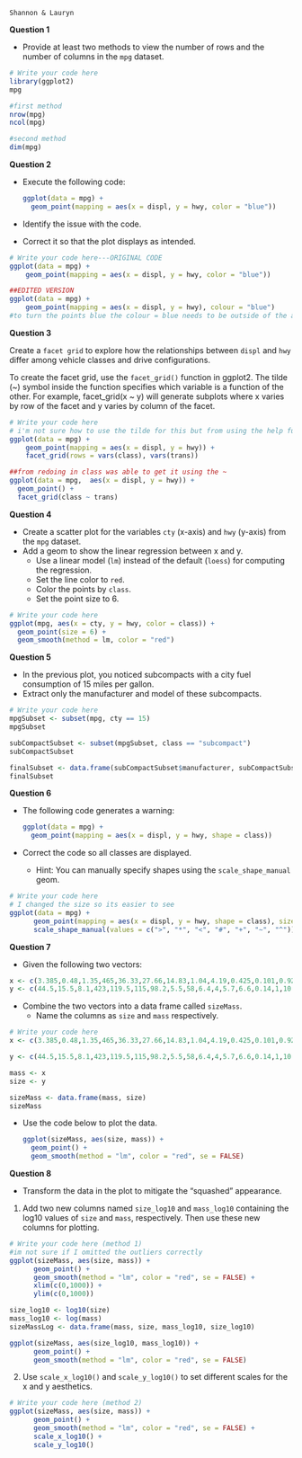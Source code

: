 ```
Shannon & Lauryn
```

**Question 1**

* Provide at least two methods to view the number of rows and the number of columns in the `mpg` dataset.

```r
# Write your code here
library(ggplot2)
mpg

#first method
nrow(mpg) 
ncol(mpg)

#second method
dim(mpg)
```

**Question 2**

* Execute the following code:

    ```R
    ggplot(data = mpg) + 
      geom_point(mapping = aes(x = displ, y = hwy, color = "blue"))
    ```

* Identify the issue with the code.
* Correct it so that the plot displays as intended.

```r
# Write your code here---ORIGINAL CODE
ggplot(data = mpg) +
    geom_point(mapping = aes(x = displ, y = hwy, color = "blue"))
```

```r
##EDITED VERSION
ggplot(data = mpg) +
    geom_point(mapping = aes(x = displ, y = hwy), colour = "blue")
#to turn the points blue the colour = blue needs to be outside of the aes 
```

**Question 3**

Create a `facet grid` to explore how the relationships between `displ` and `hwy` differ among vehicle classes and drive configurations.

To create the facet grid, use the `facet_grid()` function in ggplot2. 
The tilde (~) symbol inside the function specifies which variable is a function of the other. For example, facet_grid(x ~ y) will generate subplots where x varies by row of the facet and y varies by column of the facet.


```r
# Write your code here
# i'm not sure how to use the tilde for this but from using the help function I was able to do it another way i think
ggplot(data = mpg) +
    geom_point(mapping = aes(x = displ, y = hwy)) +
    facet_grid(rows = vars(class), vars(trans))
```


```r
##from redoing in class was able to get it using the ~
ggplot(data = mpg,  aes(x = displ, y = hwy)) +
  geom_point() +
  facet_grid(class ~ trans)
```

**Question 4**

* Create a scatter plot for the variables `cty` (x-axis) and `hwy` (y-axis) from the `mpg` dataset.
* Add a geom to show the linear regression between x and y.
    * Use a linear model (`lm`) instead of the default (`loess`) for computing the regression.
    * Set the line color to `red`.
    * Color the points by `class`.
    * Set the point size to 6.

```r
# Write your code here
ggplot(mpg, aes(x = cty, y = hwy, color = class)) +
  geom_point(size = 6) +
  geom_smooth(method = lm, color = "red")
```

**Question 5**

* In the previous plot, you noticed subcompacts with a city fuel consumption of 15 miles per gallon.
* Extract only the manufacturer and model of these subcompacts.

```r
# Write your code here
mpgSubset <- subset(mpg, cty == 15)
mpgSubset

subCompactSubset <- subset(mpgSubset, class == "subcompact")
subCompactSubset

finalSubset <- data.frame(subCompactSubset$manufacturer, subCompactSubset$model)
finalSubset
```

**Question 6**

* The following code generates a warning:

    ```R
    ggplot(data = mpg) + 
      geom_point(mapping = aes(x = displ, y = hwy, shape = class))
    ```

* Correct the code so all classes are displayed.
    * Hint: You can manually specify shapes using the `scale_shape_manual` geom.

```r
# Write your code here
# I changed the size so its easier to see
ggplot(data = mpg) + 
      geom_point(mapping = aes(x = displ, y = hwy, shape = class), size = 4) +
      scale_shape_manual(values = c(">", "*", "<", "#", "+", "~", "^"))
```

**Question 7**

* Given the following two vectors:

```R
x <- c(3.385,0.48,1.35,465,36.33,27.66,14.83,1.04,4.19,0.425,0.101,0.92,1,0.005,0.06,3.5,2,1.7,2547,0.023,187.1,521,0.785,10,3.3,0.2,1.41,529,207,85,0.75,62,6654,3.5,6.8,35,4.05,0.12,0.023,0.01,1.4,250,2.5,55.5,100,52.16,10.55,0.55,60,3.6,4.288,0.28,0.075,0.122,0.048,192,3,160,0.9,1.62,0.104,4.235)
y <- c(44.5,15.5,8.1,423,119.5,115,98.2,5.5,58,6.4,4,5.7,6.6,0.14,1,10.8,12.3,6.3,4603,0.3,419,655,3.5,115,25.6,5,17.5,680,406,325,12.3,1320,5712,3.9,179,56,17,1,0.4,0.25,12.5,490,12.1,175,157,440,179.5,2.4,81,21,39.2,1.9,1.2,3,0.33,180,25,169,2.6,11.4,2.5,50.4)
```
* Combine the two vectors into a data frame called `sizeMass`.
    * Name the columns as `size` and `mass` respectively.

```r
# Write your code here
x <- c(3.385,0.48,1.35,465,36.33,27.66,14.83,1.04,4.19,0.425,0.101,0.92,1,0.005,0.06,3.5,2,1.7,2547,0.023,187.1,521,0.785,10,3.3,0.2,1.41,529,207,85,0.75,62,6654,3.5,6.8,35,4.05,0.12,0.023,0.01,1.4,250,2.5,55.5,100,52.16,10.55,0.55,60,3.6,4.288,0.28,0.075,0.122,0.048,192,3,160,0.9,1.62,0.104,4.235)

y <- c(44.5,15.5,8.1,423,119.5,115,98.2,5.5,58,6.4,4,5.7,6.6,0.14,1,10.8,12.3,6.3,4603,0.3,419,655,3.5,115,25.6,5,17.5,680,406,325,12.3,1320,5712,3.9,179,56,17,1,0.4,0.25,12.5,490,12.1,175,157,440,179.5,2.4,81,21,39.2,1.9,1.2,3,0.33,180,25,169,2.6,11.4,2.5,50.4)

mass <- x
size <- y

sizeMass <- data.frame(mass, size)
sizeMass
```

* Use the code below to plot the data.

    ```R
    ggplot(sizeMass, aes(size, mass)) +
      geom_point() +
      geom_smooth(method = "lm", color = "red", se = FALSE)
    ```

**Question 8**

* Transform the data in the plot to mitigate the "squashed" appearance.

1. Add two new columns named `size_log10` and `mass_log10` containing the log10 values of `size` and `mass`, respectively. Then use these new columns for plotting.

```r
# Write your code here (method 1)
#im not sure if I omitted the outliers correctly
ggplot(sizeMass, aes(size, mass)) +
      geom_point() +
      geom_smooth(method = "lm", color = "red", se = FALSE) +
      xlim(c(0,1000)) +
      ylim(c(0,1000))

size_log10 <- log10(size)
mass_log10 <- log(mass)
sizeMassLog <- data.frame(mass, size, mass_log10, size_log10)

ggplot(sizeMass, aes(size_log10, mass_log10)) +
      geom_point() +
      geom_smooth(method = "lm", color = "red", se = FALSE)
```

2. Use `scale_x_log10()` and `scale_y_log10()` to set different scales for the x and y aesthetics.

```r
# Write your code here (method 2)
ggplot(sizeMass, aes(size, mass)) +
      geom_point() +
      geom_smooth(method = "lm", color = "red", se = FALSE) +
      scale_x_log10() +
      scale_y_log10()
```
